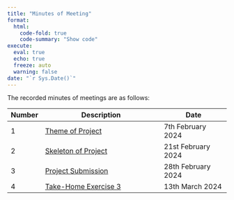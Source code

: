 ```yaml
---
title: "Minutes of Meeting"
format: 
  html:
    code-fold: true
    code-summary: "Show code"
execute: 
  eval: true
  echo: true
  freeze: auto
  warning: false
date: "`r Sys.Date()`"
---
```


The recorded minutes of meetings are as follows:

| Number | Description                                                                                                                 | Date               |
|---------|-----------------------------------------|-----------------------|
| 1      | [Theme of Project](https://docs.google.com/document/d/1mZ8VsOVvuFI5gVwflDoGvT4iknGr8yUnMEa1mCOk6tA/edit?usp=drive_link)     | 7th February 2024  |
| 2      | [Skeleton of Project](https://docs.google.com/document/d/1wcgXVCD8Jd5E70a8Ztd0XjYIfvJZlM0HRuX-A866AOw/edit?usp=drive_link)  | 21st February 2024 |
| 3      | [Project Submission](https://docs.google.com/document/d/1kIEkDH_2VV-teD72ZsMtwb2r3OHi529d98rdusURfAw/edit?usp=drive_link)   | 28th February 2024 |
| 4      | [Take-Home Exercise 3](https://docs.google.com/document/d/1hIPTK_G4usFJmROO-ISkah9vZQ_4Q86nddeToGjm22g/edit?usp=drive_link) | 13th March 2024    |

